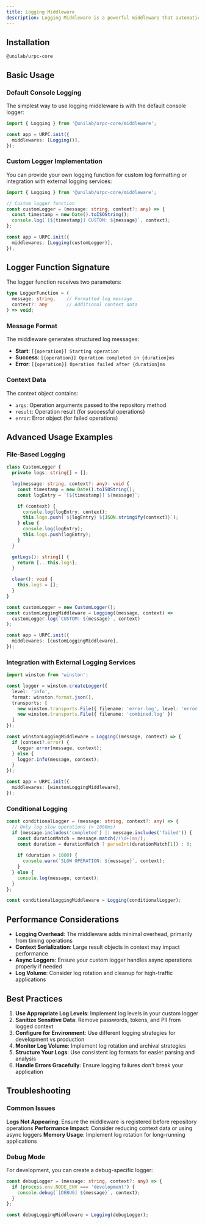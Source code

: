```yaml
---
title: Logging Middleware
description: Logging Middleware is a powerful middleware that automatically logs all repository operations including execution time, arguments, results, and error information. It provides detailed insights into your application's data access patterns and helps with debugging and monitoring.
---
```


## Installation

```package-install
@unilab/urpc-core
```

## Basic Usage

### Default Console Logging

The simplest way to use logging middleware is with the default console logger:

```typescript
import { Logging } from '@unilab/urpc-core/middleware';

const app = URPC.init({
  middlewares: [Logging()],
});

```

### Custom Logger Implementation

You can provide your own logging function for custom log formatting or integration with external logging services:

```typescript
import { Logging } from '@unilab/urpc-core/middleware';

// Custom logger function
const customLogger = (message: string, context?: any) => {
  const timestamp = new Date().toISOString();
  console.log(`[${timestamp}] CUSTOM: ${message}`, context);
};

const app = URPC.init({
  middlewares: [Logging(customLogger)],
});
```

## Logger Function Signature

The logger function receives two parameters:

```typescript
type LoggerFunction = (
  message: string,    // Formatted log message
  context?: any       // Additional context data
) => void;
```

### Message Format

The middleware generates structured log messages:
- **Start**: `[{operation}] Starting operation`
- **Success**: `[{operation}] Operation completed in {duration}ms`
- **Error**: `[{operation}] Operation failed after {duration}ms`

### Context Data

The context object contains:
- `args`: Operation arguments passed to the repository method
- `result`: Operation result (for successful operations)
- `error`: Error object (for failed operations)

## Advanced Usage Examples

### File-Based Logging

```typescript
class CustomLogger {
  private logs: string[] = [];

  log(message: string, context?: any): void {
    const timestamp = new Date().toISOString();
    const logEntry = `[${timestamp}] ${message}`;

    if (context) {
      console.log(logEntry, context);
      this.logs.push(`${logEntry} ${JSON.stringify(context)}`);
    } else {
      console.log(logEntry);
      this.logs.push(logEntry);
    }
  }

  getLogs(): string[] {
    return [...this.logs];
  }

  clear(): void {
    this.logs = [];
  }
}

const customLogger = new CustomLogger();
const customLoggingMiddleware = Logging((message, context) =>
  customLogger.log(`CUSTOM: ${message}`, context)
);

const app = URPC.init({
  middlewares: [customLoggingMiddleware],
});
```

### Integration with External Logging Services

```typescript
import winston from 'winston';

const logger = winston.createLogger({
  level: 'info',
  format: winston.format.json(),
  transports: [
    new winston.transports.File({ filename: 'error.log', level: 'error' }),
    new winston.transports.File({ filename: 'combined.log' })
  ]
});

const winstonLoggingMiddleware = Logging((message, context) => {
  if (context?.error) {
    logger.error(message, context);
  } else {
    logger.info(message, context);
  }
});

const app = URPC.init({
  middlewares: [winstonLoggingMiddleware],
});
```

### Conditional Logging

```typescript
const conditionalLogger = (message: string, context?: any) => {
  // Only log slow operations (> 1000ms)
  if (message.includes('completed') || message.includes('failed')) {
    const durationMatch = message.match(/(\d+)ms/);
    const duration = durationMatch ? parseInt(durationMatch[1]) : 0;
    
    if (duration > 1000) {
      console.warn(`SLOW OPERATION: ${message}`, context);
    }
  } else {
    console.log(message, context);
  }
};

const conditionalLoggingMiddleware = Logging(conditionalLogger);
```

## Performance Considerations

- **Logging Overhead**: The middleware adds minimal overhead, primarily from timing operations
- **Context Serialization**: Large result objects in context may impact performance
- **Async Loggers**: Ensure your custom logger handles async operations properly if needed
- **Log Volume**: Consider log rotation and cleanup for high-traffic applications

## Best Practices

1. **Use Appropriate Log Levels**: Implement log levels in your custom logger
2. **Sanitize Sensitive Data**: Remove passwords, tokens, and PII from logged context
3. **Configure for Environment**: Use different logging strategies for development vs production
4. **Monitor Log Volume**: Implement log rotation and archival strategies
5. **Structure Your Logs**: Use consistent log formats for easier parsing and analysis
6. **Handle Errors Gracefully**: Ensure logging failures don't break your application

## Troubleshooting

### Common Issues

**Logs Not Appearing**: Ensure the middleware is registered before repository operations
**Performance Impact**: Consider reducing context data or using async loggers
**Memory Usage**: Implement log rotation for long-running applications

### Debug Mode

For development, you can create a debug-specific logger:

```typescript
const debugLogger = (message: string, context?: any) => {
  if (process.env.NODE_ENV === 'development') {
    console.debug(`[DEBUG] ${message}`, context);
  }
};

const debugLoggingMiddleware = Logging(debugLogger);
```


